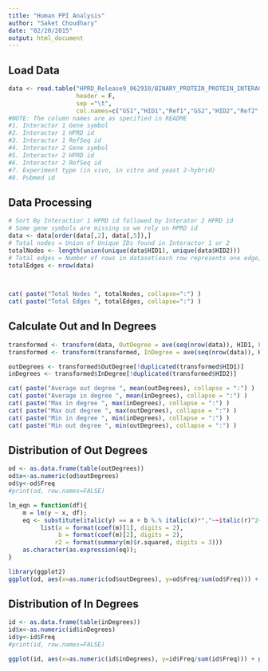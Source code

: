 ```yaml
---
title: "Human PPI Analysis"
author: "Saket Choudhary"
date: "02/20/2015"
output: html_document
---
```


## Load Data
```r
data <- read.table("HPRD_Release9_062910/BINARY_PROTEIN_PROTEIN_INTERACTIONS.txt", 
                   header = F, 
                   sep ="\t",
                   col.names=c("GS1","HID1","Ref1","GS2","HID2","Ref2", "ExpT", "PID"))
#NOTE: The column names are as specified in README
#1. Interactor 1 Gene symbol
#2. Interactor 1 HPRD id
#3. Interactor 1 RefSeq id
#4. Interactor 2 Gene symbol
#5. Interactor 2 HPRD id
#6. Interactor 2 RefSeq id
#7. Experiment type (in vivo, in vitro and yeast 2-hybrid)
#8. Pubmed id


```


## Data Processing

```r
# Sort By Interactior 1 HPRD id followed by Interator 2 HPRD id
# Some gene symbols are missing so we rely on HPRD id
data <- data[order(data[,2], data[,5]),]
# Total nodes = Union of Unique IDs found in Interactor 1 or 2
totalNodes <- length(union(unique(data$HID1), unique(data$HID2)))
# Total edges = Number of rows in dataset(each row represents one edge, but not necessarily two nodes)
totalEdges <- nrow(data)

            
```

```r
cat( paste("Total Nodes ", totalNodes, collapse=":") )
cat( paste("Total Edges ", totalEdges, collapse=":") )
```

## Calculate Out and In Degrees

```r
transformed <- transform(data, OutDegree = ave(seq(nrow(data)), HID1, FUN=length))
transformed <- transform(transformed, InDegree = ave(seq(nrow(data)), HID2, FUN=length))

outDegrees <- transformed$OutDegree[!duplicated(transformed$HID1)]
inDegrees <- transformed$InDegree[!duplicated(transformed$HID2)]
```


```r
cat( paste("Average out degree ", mean(outDegrees), collapse = ":") )
cat( paste("Average in degree ", mean(inDegrees), collapse = ":") )
cat( paste("Max in degree ", max(inDegrees), collapse = ":") )
cat( paste("Max out degree ", max(outDegrees), collapse = ":") )
cat( paste("Min in degree ", min(inDegrees), collapse = ":") )
cat( paste("Min out degree ", min(outDegrees), collapse = ":") )
```

## Distribution of Out Degrees

```r
od <- as.data.frame(table(outDegrees))
od$x<-as.numeric(od$outDegrees)
od$y<-od$Freq
#print(od, row.names=FALSE)
```

```r
lm_eqn = function(df){
    m = lm(y ~ x, df);
    eq <- substitute(italic(y) == a + b %.% italic(x)*","~~italic(r)^2~"="~r2, 
         list(a = format(coef(m)[1], digits = 2), 
              b = format(coef(m)[2], digits = 2), 
             r2 = format(summary(m)$r.squared, digits = 3)))
    as.character(as.expression(eq));                 
}
```

```r
library(ggplot2)
ggplot(od, aes(x=as.numeric(od$outDegrees), y=od$Freq/sum(od$Freq))) + geom_point(shape=20) +xlab("log10(Degree)") + ylab("log10(Pr(Degree)") + scale_y_log10() + scale_x_log10() + geom_text(aes(x = 20, y = 50, label = lm_eqn(od)), parse = TRUE)
```

## Distribution of In Degrees

```r
id <- as.data.frame(table(inDegrees))
id$x<-as.numeric(id$inDegrees)
id$y<-id$Freq
#print(id, row.names=FALSE)
```


```r
ggplot(id, aes(x=as.numeric(id$inDegrees), y=id$Freq/sum(id$Freq))) + geom_point(shape=20) +xlab("log10(Degree)") + ylab("log10(Pr(Degree)") + scale_y_log10() + scale_x_log10() + geom_text(aes(x = 20, y = 50, label = lm_eqn(id)), parse = TRUE)
```
